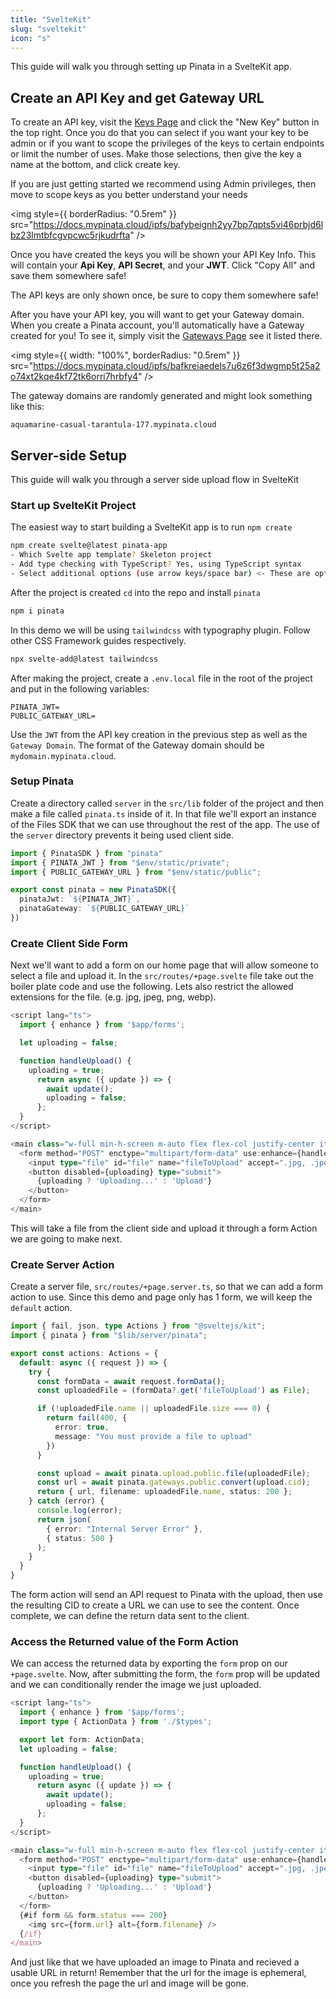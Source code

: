 ```yaml
---
title: "SvelteKit"
slug: "sveltekit"
icon: "s"
---
```


This guide will walk you through setting up Pinata in a SvelteKit app.

## Create an API Key and get Gateway URL

To create an API key, visit the [Keys Page](https://app.pinata.cloud/developers/keys) and click the "New Key" button in the top right. Once you do that you can select if you want your key to be admin or if you want to scope the privileges of the keys to certain endpoints or limit the number of uses. Make those selections, then give the key a name at the bottom, and click create key.

<Note>
  If you are just getting started we recommend using Admin privileges, then move
  to scope keys as you better understand your needs
</Note>

<img
  style={{ borderRadius: "0.5rem" }}
  src="https://docs.mypinata.cloud/ipfs/bafybeignh2yy7bp7qpts5vi46prbjd6lbz23lmtbfcgvpcwc5rjkudrfta"
/>

Once you have created the keys you will be shown your API Key Info. This will contain your **Api Key**, **API Secret**, and your **JWT**. Click "Copy All" and save them somewhere safe!

<Note>
  The API keys are only shown once, be sure to copy them somewhere safe!
</Note>

After you have your API key, you will want to get your Gateway domain. When you create a Pinata account, you'll automatically have a Gateway created for you! To see it, simply visit the [Gateways Page](https://app.pinata.cloud/gateway) see it listed there.

<img
  style={{ width: "100%", borderRadius: "0.5rem" }}
  src="https://docs.mypinata.cloud/ipfs/bafkreiaedels7u6z6f3dwgmp5t25a2o74xt2kqe4kf72tk6orri7hrbfy4"
/>

The gateway domains are randomly generated and might look something like this:

```
aquamarine-casual-tarantula-177.mypinata.cloud
```

## Server-side Setup

This guide will walk you through a server side upload flow in SvelteKit

### Start up SvelteKit Project

The easiest way to start building a SvelteKit app is to run `npm create`

```bash
npm create svelte@latest pinata-app
- Which Svelte app template? Skeleton project
- Add type checking with TypeScript? Yes, using TypeScript syntax
- Select additional options (use arrow keys/space bar) <- These are optional

```

After the project is created `cd` into the repo and install `pinata`

```bash
npm i pinata
```

In this demo we will be using `tailwindcss` with typography plugin. Follow other CSS Framework guides respectively.

```bash
npx svelte-add@latest tailwindcss
```

After making the project, create a `.env.local` file in the root of the project and put in the following variables:

```
PINATA_JWT=
PUBLIC_GATEWAY_URL=
```

Use the `JWT` from the API key creation in the previous step as well as the `Gateway Domain`. The format of the Gateway domain should be `mydomain.mypinata.cloud`.

### Setup Pinata

Create a directory called `server` in the `src/lib` folder of the project and then make a file called `pinata.ts` inside of it. In that file we'll export an instance of the Files SDK that we can use throughout the rest of the app.
<Note>
   The use of the `server` directory prevents it being used client side.
</Note>

```typescript src/lib/server/pinata.ts
import { PinataSDK } from "pinata"
import { PINATA_JWT } from "$env/static/private";
import { PUBLIC_GATEWAY_URL } from "$env/static/public";

export const pinata = new PinataSDK({
  pinataJwt: `${PINATA_JWT}`,
  pinataGateway: `${PUBLIC_GATEWAY_URL}`
})
```

### Create Client Side Form

Next we'll want to add a form on our home page that will allow someone to select a file and upload it.
In the `src/routes/+page.svelte` file take out the boiler plate code and use the following.
Lets also restrict the allowed extensions for the file. (e.g. jpg, jpeg, png, webp).

```typescript src/routes/+page.svelte
<script lang="ts">
  import { enhance } from '$app/forms';

  let uploading = false;

  function handleUpload() {
    uploading = true;
      return async ({ update }) => {
        await update();
        uploading = false;
      };
  }
</script>

<main class="w-full min-h-screen m-auto flex flex-col justify-center items-center">
  <form method="POST" enctype="multipart/form-data" use:enhance={handleUpload}>
    <input type="file" id="file" name="fileToUpload" accept=".jpg, .jpeg, .png, .webp" />
    <button disabled={uploading} type="submit">
      {uploading ? 'Uploading...' : 'Upload'}
    </button>
  </form>
</main>

```

This will take a file from the client side and upload it through a form Action we are going to make next.

### Create Server Action

Create a server file, `src/routes/+page.server.ts`, so that we can add a form action to use.
Since this demo and page only has 1 form, we will keep the `default` action.

```typescript src/routes/+page.server.ts
import { fail, json, type Actions } from "@sveltejs/kit";
import { pinata } from "$lib/server/pinata";

export const actions: Actions = {
  default: async ({ request }) => {
    try {
      const formData = await request.formData();
      const uploadedFile = (formData?.get('fileToUpload') as File);

      if (!uploadedFile.name || uploadedFile.size === 0) {
        return fail(400, {
          error: true,
          message: "You must provide a file to upload"
        })
      }

      const upload = await pinata.upload.public.file(uploadedFile);
      const url = await pinata.gateways.public.convert(upload.cid);
      return { url, filename: uploadedFile.name, status: 200 };
    } catch (error) {
      console.log(error);
      return json(
        { error: "Internal Server Error" },
        { status: 500 }
      );
    }
  }
}
```

The form action will send an API request to Pinata with the upload, then use the resulting CID to create a URL we can use to see the content.
Once complete, we can define the return data sent to the client.

### Access the Returned value of the Form Action

We can access the returned data by exporting the `form` prop on our `+page.svelte`. Now, after submitting the form,
the `form` prop will be updated and we can conditionally render the image we just uploaded.

```typescript src/routes/+page.svelte
<script lang="ts">
  import { enhance } from '$app/forms';
  import type { ActionData } from './$types';

  export let form: ActionData;
  let uploading = false;

  function handleUpload() {
    uploading = true;
      return async ({ update }) => {
        await update();
        uploading = false;
      };
  }
</script>

<main class="w-full min-h-screen m-auto flex flex-col justify-center items-center">
  <form method="POST" enctype="multipart/form-data" use:enhance={handleUpload}>
    <input type="file" id="file" name="fileToUpload" accept=".jpg, .jpeg, .png, .webp" />
    <button disabled={uploading} type="submit">
      {uploading ? 'Uploading...' : 'Upload'}
    </button>
  </form>
  {#if form && form.status === 200}
    <img src={form.url} alt={form.filename} />
  {/if}
</main>

```

And just like that we have uploaded an image to Pinata and recieved a usable URL in return!
Remember that the url for the image is ephemeral, once you refresh the page the url and image will be gone.
